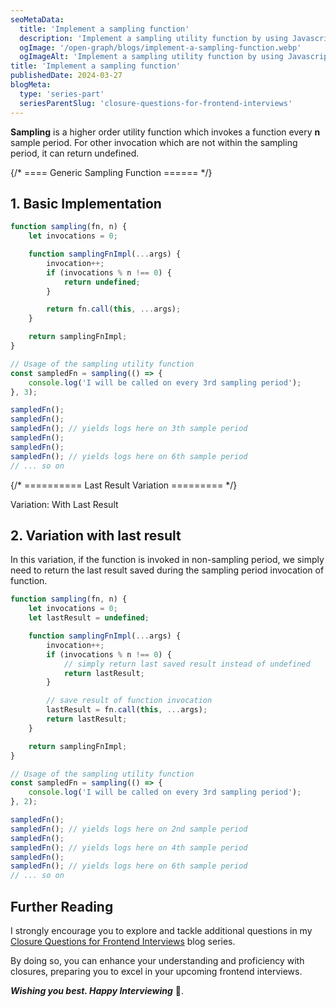 ```yaml
---
seoMetaData:
  title: 'Implement a sampling function'
  description: 'Implement a sampling utility function by using Javascript closures.'
  ogImage: '/open-graph/blogs/implement-a-sampling-function.webp'
  ogImageAlt: 'Implement a sampling utility function by using Javascript closures.'
title: 'Implement a sampling function'
publishedDate: 2024-03-27
blogMeta:
  type: 'series-part'
  seriesParentSlug: 'closure-questions-for-frontend-interviews'
---
```


**Sampling** is a higher order utility function which invokes a function every **n** sample period. For other invocation which are not within the sampling period, it can return undefined.

{/* ==== Generic Sampling Function ====== */}

<section>

## 1. Basic Implementation

```js title="./src/sampling.js"
function sampling(fn, n) {
	let invocations = 0;

	function samplingFnImpl(...args) {
		invocation++;
		if (invocations % n !== 0) {
			return undefined;
		}

		return fn.call(this, ...args);
	}

	return samplingFnImpl;
}

// Usage of the sampling utility function
const sampledFn = sampling(() => {
	console.log('I will be called on every 3rd sampling period');
}, 3);

sampledFn();
sampledFn();
sampledFn(); // yields logs here on 3th sample period
sampledFn();
sampledFn();
sampledFn(); // yields logs here on 6th sample period
// ... so on
```

</section>

{/* ========== Last Result Variation ========= */}

<section>

<SubHeading>Variation: With Last Result </SubHeading>
## 2. Variation with last result

In this variation, if the function is invoked in non-sampling period, we simply need to return the last result saved during the sampling period invocation of function.

```js title="./src/sampling.js"
function sampling(fn, n) {
	let invocations = 0;
	let lastResult = undefined;

	function samplingFnImpl(...args) {
		invocation++;
		if (invocations % n !== 0) {
			// simply return last saved result instead of undefined
			return lastResult;
		}

		// save result of function invocation
		lastResult = fn.call(this, ...args);
		return lastResult;
	}

	return samplingFnImpl;
}

// Usage of the sampling utility function
const sampledFn = sampling(() => {
	console.log('I will be called on every 3rd sampling period');
}, 2);

sampledFn();
sampledFn(); // yields logs here on 2nd sample period
sampledFn();
sampledFn(); // yields logs here on 4th sample period
sampledFn();
sampledFn(); // yields logs here on 6th sample period
// ... so on
```

</section>

## Further Reading

I strongly encourage you to explore and tackle additional questions in my [Closure Questions for Frontend Interviews](/blog/closure-questions-for-frontend-interviews/ 'Find more question on closures in the closure questions for frontend Interviews blog series') blog series.

By doing so, you can enhance your understanding and proficiency with closures, preparing you to excel in your upcoming frontend interviews.

**_Wishing you best. Happy Interviewing_** 🫡.
